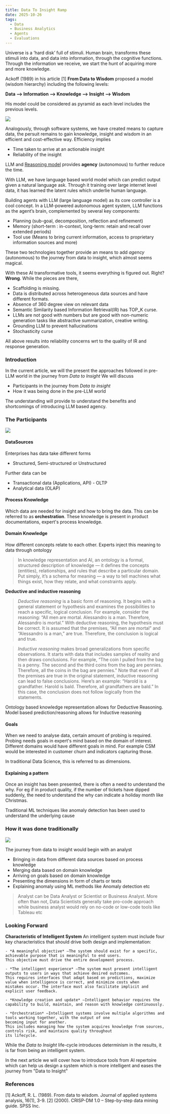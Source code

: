 ```yaml
---
title: Data To Insight Ramp
date: 2025-10-26
tags:
  - Data
  - Business Analytics
  - Agents
  - Evaluations
---
```


Universe is a ‘hard disk’ full of stimuli. Human brain, transforms these stimuli into data, and data into information, through the cognitive functions. Through
the information we receive, we start the hunt of acquiring more and more knowledge.

Ackoff (1989) in his article [1] **From Data to Wisdom**  proposed a model (wisdom hierarchy) including the following levels:

**Data --> Information --> Knowledge --> Insight --> Wisdom**

His model could be considered as pyramid as each level includes the previous levels.

![](./assets/journey.png)


Analogously, through software systems, we have created means to capture data, the persuit remains to gain knowledge, insight and wisdom
in an efficient and cost-effective way. Efficiency implies
- Time taken to arrive at an actionable insight
- Reliability of the insight

LLM and [Reasoning model](https://ai.mukeshkr.me/reasoners/) provides **agency** (autonomous) to further reduce the time.

With LLM, we have language based world model which can predict output given a natural language ask. Through it training over large internet level data,
it has learned the latent rules which underlie human language.

Building agents with LLM (large language model) as its core controller is a cool concept. In a LLM-powered autonomous agent system,
LLM functions as the agent’s brain, complemented by several key components:
- Planning (sub-goal, decomposition, reflection and refinement)
- Memory (short-term : in-context, long-term: retain and recall over extended periods)
- Tool use (Means to bring current information, access to proprietary information sources and more)

These two technologies together provide an means to add *agency* (autonomous) to the journey from data to insight, which almost seems magical.

With these AI transformative tools, it seems everything is figured out. Right? **Wrong**. While the pieces are there,
- Scaffolding is missing.
- Data is distributed across heterogeneous data sources and have different formats.
- Absence of 360 degree view on relevant data
- Semantic Similarity based Information Retrieval(IR) has TOP_K curse.
- LLMs are not good with numbers but are good with non-numeric generation tasks like abstractive summarization, creative writing.
- Grounding LLM to prevent hallucinations
- Stochasticity curse

All above results into reliability concerns wrt to the quality of IR and response generation.

### Introduction
In the current article, we will the present the approaches followed in pre-LLM world in the journey from *Data to Insight*
We will discuss
- Participants in the journey from *Data to insight*
- How it was being done in the pre-LLM world

The understanding will provide to understand the benefits and shortcomings of introducing LLM based agency.


### The Participants

![](./assets/participants.png)

#### DataSources
Enterprises has data take different forms
- Structured, Semi-structured or Unstructured

Further data can be
- Transactional data (Applications, API) - OLTP
- Analytical data (OLAP)

#### Process Knowledge
Which data are needed for insight and how to bring the data. This can be referred to as **orchestration**.
These knowledge is present in product documentations, expert's process knowledge.

#### Domain Knowledge
How different concepts relate to each other. Experts inject this meaning to data through ontology

> In knowledge representation and AI, an ontology is a formal, structured description of knowledge — it defines the concepts (entities), relationships, and rules that describe a particular domain.
Put simply, it’s a schema for meaning — a way to tell machines what things exist, how they relate, and what constraints apply.


**Deductive and inductive reasoning**
> *Deductive reasoning* is a basic form of reasoning. It begins with a general statement or hypothesis and examines
the possibilities to reach a specific, logical conclusion. For example, consider the reasoning: “All men are mortal.
Alessandro is a man. Therefore, Alessandro is mortal.” With deductive reasoning, the hypothesis must be correct.
It is assumed that the premises, “All men are mortal” and “Alessandro is a man,” are true. Therefore, the conclusion
is logical and true.

> *Inductive reasoning* makes broad generalizations from specific observations. It starts with data that includes
samples of reality and then draws conclusions. For example, “The coin I pulled from the bag is a penny.
The second and the third coins from the bag are pennies. Therefore, all the coins in the bag are pennies.”
Note that even if all the premises are true in the original statement, inductive reasoning can lead to false conclusions.
Here’s an example: “Harold is a grandfather. Harold is bald. Therefore, all grandfathers are bald.”
In this case, the conclusion does not follow logically from the statements.

Ontology based knowledge representation allows for Deductive Reasoning. Model based prediction/reasoning allows for Inductive reasoning

#### Goals
When we need to analyse data, certain amount of probing is required. Probing needs goals in expert's mind based on the domain of interest. Different domains
would have different goals in mind. For example CSM would be interested in customer churn and indicators capturing those.

In traditional Data Science, this is referred to as dimensions.

#### Explaining a pattern
Once an insight has been presented, there is often a need to understand the why. For eg if in product quality, if the number of
tickets have dipped suddenly, the need to understand the why can indicate a holiday month like Christmas.

Traditional ML techniques like anomaly detection has been used to understand the underlying cause


### How it was done traditionally

![](./assets/traditionally.png)



The journey from data to insight would begin with an analyst
- Bringing in data from different data sources based on process knowledge
- Merging data based on domain knowledge
- Arriving on goals based on domain knowledge
- Presenting the dimensions in form of charts or texts
- Explaining anomaly using ML methods like Anomaly detection etc

> Analyst can be Data Analyst or Scientist or Business Analyst.
> More often than not, Data Scientists generally take pro-code approach while business analyst would rely
> on no-code or low-code tools like Tableau etc



### Looking Forward



**Characteristic of Intelligent System**
An intelligent system must include four key characteristics that should drive both design and implementation:

    - *A meaningful objective* —The system should exist for a specific, achievable purpose that is meaningful to end users.
    This objective must drive the entire development process.

    - *The intelligent experience* —The system must present intelligent outputs to users in ways that achieve desired outcomes.
    This requires interfaces that adapt based on predictions, maximize value when intelligence is correct, and minimize costs when
    mistakes occur. The interface must also facilitate implicit and explicit user feedback.

    - *Knowledge creation and update* —Intelligent behavior requires the capability to build, maintain, and reason with knowledge continuously.

    - *Orchestration* —Intelligent systems involve multiple algorithms and tools working together, with the output of one
    becoming input for another.
    This includes managing how the system acquires knowledge from sources, controls risk, and maintains quality throughout
    its lifecycle.

While the *Data to Insight* life-cycle introduces determinism in the results, it is far from being an intelligent system.


In the next article we will cover how to introduce tools from AI repertoire which can help us design a system which is more intelligent
and eases the journey from "Data to Insight"

### References
[1] Ackoff, R. L. (1989). From data to wisdom. Journal of applied systems analysis, 16(1), 3-9.
[2] (2000). CRISP-DM 1.0 – Step-by-step data mining guide. SPSS Inc.